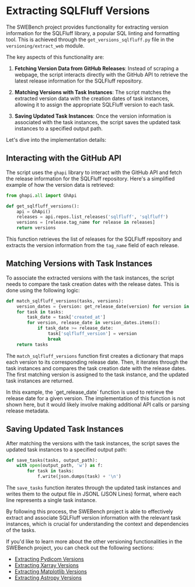 
# Extracting SQLFluff Versions

The SWEBench project provides functionality for extracting version information for the SQLFluff library, a popular SQL linting and formatting tool. This is achieved through the `get_versions_sqlfluff.py` file in the `versioning/extract_web` module.

The key aspects of this functionality are:

1. **Fetching Version Data from GitHub Releases**: Instead of scraping a webpage, the script interacts directly with the GitHub API to retrieve the latest release information for the SQLFluff repository.

2. **Matching Versions with Task Instances**: The script matches the extracted version data with the creation dates of task instances, allowing it to assign the appropriate SQLFluff version to each task.

3. **Saving Updated Task Instances**: Once the version information is associated with the task instances, the script saves the updated task instances to a specified output path.

Let's dive into the implementation details:

## Interacting with the GitHub API

The script uses the `ghapi` library to interact with the GitHub API and fetch the release information for the SQLFluff repository. Here's a simplified example of how the version data is retrieved:

```python
from ghapi.all import GhApi

def get_sqlfluff_versions():
    api = GhApi()
    releases = api.repos.list_releases('sqlfluff', 'sqlfluff')
    versions = [release.tag_name for release in releases]
    return versions
```

This function retrieves the list of releases for the SQLFluff repository and extracts the version information from the `tag_name` field of each release.

## Matching Versions with Task Instances

To associate the extracted versions with the task instances, the script needs to compare the task creation dates with the release dates. This is done using the following logic:

```python
def match_sqlfluff_versions(tasks, versions):
    version_dates = {version: get_release_date(version) for version in versions}
    for task in tasks:
        task_date = task['created_at']
        for version, release_date in version_dates.items():
            if task_date >= release_date:
                task['sqlfluff_version'] = version
                break
    return tasks
```

The `match_sqlfluff_versions` function first creates a dictionary that maps each version to its corresponding release date. Then, it iterates through the task instances and compares the task creation date with the release dates. The first matching version is assigned to the task instance, and the updated task instances are returned.

<Callout type="info">
In this example, the `get_release_date` function is used to retrieve the release date for a given version. The implementation of this function is not shown here, but it would likely involve making additional API calls or parsing release metadata.
</Callout>

## Saving Updated Task Instances

After matching the versions with the task instances, the script saves the updated task instances to a specified output path:

```python
def save_tasks(tasks, output_path):
    with open(output_path, 'w') as f:
        for task in tasks:
            f.write(json.dumps(task) + '\n')
```

The `save_tasks` function iterates through the updated task instances and writes them to the output file in JSONL (JSON Lines) format, where each line represents a single task instance.

By following this process, the SWEBench project is able to effectively extract and associate SQLFluff version information with the relevant task instances, which is crucial for understanding the context and dependencies of the tasks.

If you'd like to learn more about the other versioning functionalities in the SWEBench project, you can check out the following sections:

- [Extracting Pydicom Versions](/versioning-module/extracting-pydicom-versions)
- [Extracting Xarray Versions](/versioning-module/extracting-xarray-versions)
- [Extracting Matplotlib Versions](/versioning-module/extracting-matplotlib-versions)
- [Extracting Astropy Versions](/versioning-module/extracting-astropy-versions)